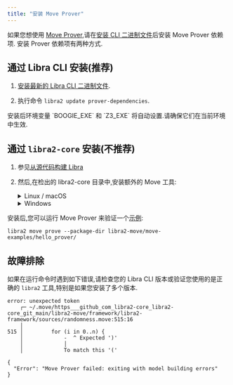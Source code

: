 ```yaml
---
title: "安装 Move Prover"
---
```



如果您想使用 [Move Prover](/zh/build/smart-contracts/prover),请在[安装 CLI 二进制文件](/zh/build/cli/setup-cli/.)后安装 Move Prover 依赖项.
安装 Prover 依赖项有两种方式.

## 通过 Libra CLI 安装(推荐)

1. [安装最新的 Libra CLI 二进制文件](/zh/build/cli/install-cli/install-cli-mac).

2. 执行命令 `libra2 update prover-dependencies`.

<Aside type="note">
  安装后环境变量 `BOOGIE_EXE` 和 `Z3_EXE` 将自动设置.请确保它们在当前环境中生效.
</Aside>

## 通过 `libra2-core` 安装(不推荐)

1. 参见[从源代码构建 Libra](/zh/network/nodes/building-from-source)

2. 然后,在检出的 libra2-core 目录中,安装额外的 Move 工具:

   <details>
     <summary>Linux / macOS</summary>

     1. 打开终端会话.
     2. 运行开发设置脚本来准备您的环境:`./scripts/dev_setup.sh -yp`
     3. 更新您当前的 shell 环境:`source ~/.profile`

     <Aside type="note" emoji="ℹ️">
       `dev_setup.sh -p` 使用环境变量更新您的 `~./profile` 以支持已安装的 Move Prover 工具.您可能需要为您的 shell 设置 `.bash_profile` 或 `.zprofile` 或其他设置文件.
     </Aside>
   </details>

   <details>
     <summary>Windows</summary>

     1. 以管理员身份打开 PowerShell 终端.
     2. 运行开发设置脚本来准备您的环境:`PowerShell -ExecutionPolicy Bypass -File ./scripts/windows_dev_setup.ps1 -y`
   </details>

安装后,您可以运行 Move Prover 来验证一个[示例](https://github.com/libra2org/libra2-core/tree/main/libra2-move/move-examples/hello_prover):

```shellscript filename="Terminal"
libra2 move prove --package-dir libra2-move/move-examples/hello_prover/
```

## 故障排除

如果在运行命令时遇到如下错误,请检查您的 Libra CLI 版本或验证您使用的是正确的 `libra2` 工具,特别是如果您安装了多个版本.

```shellscript filename="Terminal"
error: unexpected token
    ┌─ ~/.move/https___github_com_libra2-core_libra2-core_git_main/libra2-move/framework/libra2-framework/sources/randomness.move:515:16
    │
515 │         for (i in 0..n) {
    │             -  ^ Expected ')'
    │             │
    │             To match this '('

{
  "Error": "Move Prover failed: exiting with model building errors"
}
```
